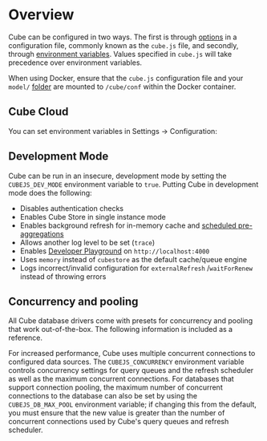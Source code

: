 # Overview
  Cube can be configured in two ways. The first is through [options][link-config]
in a configuration file, commonly known as the `cube.js` file, and secondly,
through [environment variables][link-env-vars]. Values specified in `cube.js`
will take precedence over environment variables.

<InfoBox>

When using Docker, ensure that the `cube.js` configuration file and your
`model/` [folder][ref-folder-structure] are mounted to `/cube/conf` within the
Docker container.

</InfoBox>

## Cube Cloud

You can set environment variables in&nbsp;<Btn>Settings → Configuration</Btn>:

<Screenshot
  alt="Cube Cloud Environment Variables Screen"
  src="https://ucarecdn.com/b47693b9-f770-4e01-a0d1-60e3fcf19e23/"
/>

## Development Mode

Cube can be run in an insecure, development mode by setting the
`CUBEJS_DEV_MODE` environment variable to `true`. Putting Cube in development
mode does the following:

- Disables authentication checks
- Enables Cube Store in single instance mode
- Enables background refresh for in-memory cache and [scheduled
  pre-aggregations][link-scheduled-refresh]
- Allows another log level to be set (`trace`)
- Enables [Developer Playground][link-dev-playground] on `http://localhost:4000`
- Uses `memory` instead of `cubestore` as the default cache/queue engine
- Logs incorrect/invalid configuration for `externalRefresh` /`waitForRenew`
  instead of throwing errors

## Concurrency and pooling

<InfoBox>

All Cube database drivers come with presets for concurrency and pooling that
work out-of-the-box. The following information is included as a reference.

</InfoBox>

For increased performance, Cube uses multiple concurrent connections to
configured data sources. The `CUBEJS_CONCURRENCY` environment variable controls
concurrency settings for query queues and the refresh scheduler as well as the
maximum concurrent connections. For databases that support connection pooling,
the maximum number of concurrent connections to the database can also be set by
using the `CUBEJS_DB_MAX_POOL` environment variable; if changing this from the
default, you must ensure that the new value is greater than the number of
concurrent connections used by Cube's query queues and refresh scheduler.

[ref-folder-structure]: /data-modeling/syntax#folder-structure
[link-config]: /config
[link-dev-playground]: /dev-tools/dev-playground
[link-env-vars]: /reference/environment-variables
[link-scheduled-refresh]: /schema/reference/pre-aggregations#scheduled-refresh
